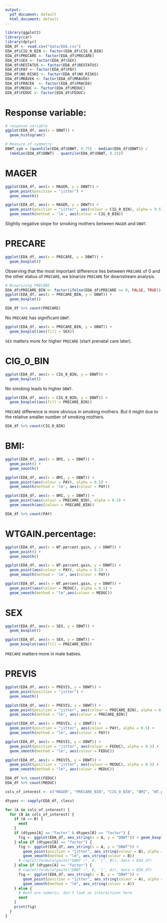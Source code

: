 ```yaml
---
output:
  pdf_document: default
  html_document: default
---
```


```r
library(ggplot2)
library(car)
library(dplyr)
EDA_df <- read.csv("data/EDA.csv")
EDA_df$CIG_0_BIN <- factor(EDA_df$CIG_0_BIN)
EDA_df$PRECARE <- factor(EDA_df$PRECARE)
EDA_df$SEX <- factor(EDA_df$SEX)
EDA_df$RESTATUS <- factor(EDA_df$RESTATUS)
EDA_df$PAY <- factor(EDA_df$PAY)
EDA_df$NO_RISKS <- factor(EDA_df$NO_RISKS)
EDA_df$MRAVE6 <- factor(EDA_df$MRAVE6)
EDA_df$FRACE6  <- factor(EDA_df$FRACE6)
EDA_df$MEDUC <- factor(EDA_df$MEDUC)
EDA_df$FEDUC <- factor(EDA_df$FEDUC)
```

# Response variable:

```r
# response variable
ggplot(EDA_df, aes(x = DBWT)) +
  geom_histogram()

# Measure of symmetry
DBWT_sym = (quantile(EDA_df$DBWT, 0.75) - median(EDA_df$DBWT)) /
  (median(EDA_df$DBWT) - quantile(EDA_df$DBWT, 0.25))
```

# MAGER

```r
ggplot(EDA_df, aes(x = MAGER, y = DBWT)) +
  geom_point(position = "jitter") +
  geom_smooth()
```

```r
ggplot(EDA_df, aes(x = MAGER, y = DBWT)) +
  geom_point(position = "jitter", aes(colour = CIG_0_BIN), alpha = 0.5) +
  geom_smooth(method = 'lm', aes(colour = CIG_0_BIN))
```
Slightly negative slope for smoking mothers between `MAGER` and `DBWT`.

# PRECARE

```r
ggplot(EDA_df, aes(x = PRECARE, y = DBWT)) +
  geom_boxplot()
```
Observing that the most important difference lies between `PRECARE` of 0 and the other status of `PRECARE`, we binarize `PRECARE` for downstream analysis.

```r
# Binarizing PRECARE
EDA_df$PRECARE_BIN <- factor(ifelse(EDA_df$PRECARE == 0, FALSE, TRUE))
ggplot(EDA_df, aes(x = PRECARE_BIN, y = DBWT)) +
  geom_boxplot()
```


```r
EDA_df %>% count(PRECARE) 
```

No `PRECARE` has significant `DBWT`.

```r
ggplot(EDA_df, aes(x = PRECARE_BIN, y = DBWT)) +
  geom_boxplot(aes(fill = SEX))
```

`SEX` matters more for higher `PRECARE` (start prenatal care later). 

# CIG_0_BIN

```r
ggplot(EDA_df, aes(x = CIG_0_BIN, y = DBWT)) +
  geom_boxplot()
```

No smoking leads to higher `DBWT`.

```r
ggplot(EDA_df, aes(x = CIG_0_BIN, y = DBWT)) +
  geom_boxplot(aes(fill = PRECARE_BIN))
```

`PRECARE` difference is more obvious in smoking mothers. But it might due to the relative smaller number of smoking mothers.

```r
EDA_df %>% count(CIG_0_BIN)
```

# BMI:

```r
ggplot(EDA_df, aes(x = BMI, y = DBWT)) +
  geom_point() +
  geom_smooth()
```

```r
ggplot(EDA_df, aes(x = BMI, y = DBWT)) +
  geom_point(aes(colour = PAY), alpha = 0.5) +
  geom_smooth(method = 'lm', aes(colour = PAY))
```
```r
ggplot(EDA_df, aes(x = BMI, y = DBWT)) +
  geom_point(aes(colour = PRECARE_BIN), alpha = 0.5) +
  geom_smooth(aes(colour = PRECARE_BIN))
```

```r
EDA_df %>% count(PAY)
```

# WTGAIN.percentage:

```r
ggplot(EDA_df, aes(x = WT.percent.gain, y = DBWT)) +
  geom_point() +
  geom_smooth()
```

```r
ggplot(EDA_df, aes(x = WT.percent.gain, y = DBWT)) +
  geom_point(aes(colour = PAY), alpha = 0.5) +
  geom_smooth(method = 'lm', aes(colour = PAY))
```

```r
ggplot(EDA_df, aes(x = WT.percent.gain, y = DBWT)) +
  geom_point(aes(colour = MEDUC), alpha = 0.5) +
  geom_smooth(method = "lm",aes(colour = MEDUC))
```

# SEX

```r
ggplot(EDA_df, aes(x = SEX, y = DBWT)) +
  geom_boxplot()
```

```r
ggplot(EDA_df, aes(x = SEX, y = DBWT)) +
  geom_boxplot(aes(fill = PRECARE_BIN))
```

`PRECARE` matters more in male babies.

# PREVIS

```r
ggplot(EDA_df, aes(x = PREVIS, y = DBWT)) +
  geom_point(position = "jitter") +
  geom_smooth()
```

```r
ggplot(EDA_df, aes(x = PREVIS, y = DBWT)) +
  geom_point(position = "jitter", aes(colour = PRECARE_BIN), alpha = 0.5) +
  geom_smooth(method = "lm", aes(colour = PRECARE_BIN))
```

```r
ggplot(EDA_df, aes(x = PREVIS, y = DBWT)) +
  geom_point(position = "jitter", aes(colour = PAY), alpha = 0.5) +
  geom_smooth(method = "lm", aes(colour = PAY))
```

```r
ggplot(EDA_df, aes(x = PREVIS, y = DBWT)) +
  geom_point(position = "jitter", aes(colour = FEDUC), alpha = 0.5) +
  geom_smooth(method = "lm", aes(colour = FEDUC))

ggplot(EDA_df, aes(x = PREVIS, y = DBWT)) +
  geom_point(position = "jitter", aes(colour = MEDUC), alpha = 0.5) +
  geom_smooth(method = "lm", aes(colour = MEDUC))

EDA_df %>% count(FEDUC)
EDA_df %>% count(MEDUC)
```


```r
cols_of_interest <- c("MAGER", "PRECARE_BIN", "CIG_0_BIN", "BMI", "WT.percent.gain", "SEX", "PREVIS", "pregnancy.length", "MRAVE6", "FRACE6", "MEDUC", "FEDUC")

dtypes <- sapply(EDA_df, class)

for (A in cols_of_interest) {
  for (B in cols_of_interest) {
    if (A == B) {
      next
    } 
    if (dtypes[A] == "factor" & dtypes[B] == "factor") {
      fig <- ggplot(EDA_df, aes_string(x = A, y = "DBWT")) + geom_boxplot(aes_string(fill = B))
    } else if (dtypes[B] == "factor") {
      fig <- ggplot(EDA_df, aes_string(x = A, y = "DBWT")) +
        geom_point(position = "jitter", aes_string(colour = B), alpha = 0.5) +
        geom_smooth(method = "lm", aes_string(colour = B))
      # coplot(formula(paste("DBWT ~", A, '|', B)), data = EDA_df)
    } else if (dtypes[A] == "factor") {
      # coplot(formula(paste("DBWT ~", B, '|', A)), data = EDA_df)
      fig <- ggplot(EDA_df, aes_string(x = B, y = "DBWT")) +
        geom_point(position = "jitter", aes_string(colour = A), alpha = 0.5) +
        geom_smooth(method = "lm", aes_string(colour = A))
    } else {
      # Both are numeric, don't look at interactions here
      next
    }
    print(fig)
  }
}
```

